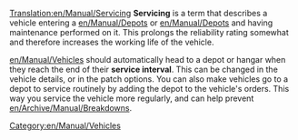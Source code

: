 [[Translation:en/Manual/Servicing]]
'''Servicing''' is a term that describes a vehicle entering a [[en/Manual/Depots]] or [[en/Manual/Depots]] and having maintenance performed on it. This prolongs the reliability rating somewhat and therefore increases the working life of the vehicle.

[[en/Manual/Vehicles]] should automatically head to a depot or hangar when they reach the end of their '''service interval'''. This can be changed in the vehicle details, or in the patch options. You can also make vehicles go to a depot to service routinely by adding the depot to the vehicle's orders. This way you service the vehicle more regularly, and can help prevent [[en/Archive/Manual/Breakdowns]].

[[Category:en/Manual/Vehicles]]